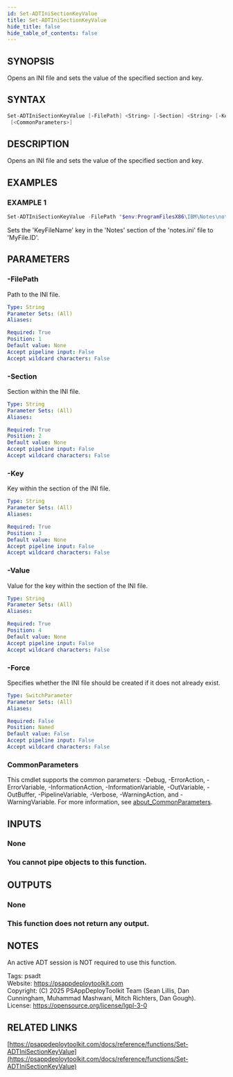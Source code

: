 ```yaml
---
id: Set-ADTIniSectionKeyValue
title: Set-ADTIniSectionKeyValue
hide_title: false
hide_table_of_contents: false
---
```


## SYNOPSIS

Opens an INI file and sets the value of the specified section and key.

## SYNTAX

```powershell
Set-ADTIniSectionKeyValue [-FilePath] <String> [-Section] <String> [-Key] <String> [-Value] <String> [-Force]
 [<CommonParameters>]
```

## DESCRIPTION

Opens an INI file and sets the value of the specified section and key.

## EXAMPLES

### EXAMPLE 1

```powershell
Set-ADTIniSectionKeyValue -FilePath "$env:ProgramFilesX86\IBM\Notes\notes.ini" -Section 'Notes' -Key 'KeyFileName' -Value 'MyFile.ID'
```

Sets the 'KeyFileName' key in the 'Notes' section of the 'notes.ini' file to 'MyFile.ID'.

## PARAMETERS

### -FilePath

Path to the INI file.

```yaml
Type: String
Parameter Sets: (All)
Aliases:

Required: True
Position: 1
Default value: None
Accept pipeline input: False
Accept wildcard characters: False
```

### -Section

Section within the INI file.

```yaml
Type: String
Parameter Sets: (All)
Aliases:

Required: True
Position: 2
Default value: None
Accept pipeline input: False
Accept wildcard characters: False
```

### -Key

Key within the section of the INI file.

```yaml
Type: String
Parameter Sets: (All)
Aliases:

Required: True
Position: 3
Default value: None
Accept pipeline input: False
Accept wildcard characters: False
```

### -Value

Value for the key within the section of the INI file.

```yaml
Type: String
Parameter Sets: (All)
Aliases:

Required: True
Position: 4
Default value: None
Accept pipeline input: False
Accept wildcard characters: False
```

### -Force

Specifies whether the INI file should be created if it does not already exist.

```yaml
Type: SwitchParameter
Parameter Sets: (All)
Aliases:

Required: False
Position: Named
Default value: False
Accept pipeline input: False
Accept wildcard characters: False
```

### CommonParameters

This cmdlet supports the common parameters: -Debug, -ErrorAction, -ErrorVariable, -InformationAction, -InformationVariable, -OutVariable, -OutBuffer, -PipelineVariable, -Verbose, -WarningAction, and -WarningVariable. For more information, see [about_CommonParameters](http://go.microsoft.com/fwlink/?LinkID=113216).

## INPUTS

### None

### You cannot pipe objects to this function.
## OUTPUTS

### None

### This function does not return any output.
## NOTES
An active ADT session is NOT required to use this function.

Tags: psadt<br />
Website: https://psappdeploytoolkit.com<br />
Copyright: (C) 2025 PSAppDeployToolkit Team (Sean Lillis, Dan Cunningham, Muhammad Mashwani, Mitch Richters, Dan Gough).<br />
License: https://opensource.org/license/lgpl-3-0

## RELATED LINKS

[https://psappdeploytoolkit.com/docs/reference/functions/Set-ADTIniSectionKeyValue](https://psappdeploytoolkit.com/docs/reference/functions/Set-ADTIniSectionKeyValue)
